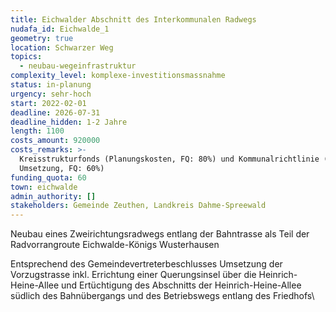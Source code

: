```yaml
---
title: Eichwalder Abschnitt des Interkommunalen Radwegs
nudafa_id: Eichwalde_1
geometry: true
location: Schwarzer Weg
topics:
  - neubau-wegeinfrastruktur
complexity_level: komplexe-investitionsmassnahme
status: in-planung
urgency: sehr-hoch
start: 2022-02-01
deadline: 2026-07-31
deadline_hidden: 1-2 Jahre
length: 1100
costs_amount: 920000
costs_remarks: >-
  Kreisstrukturfonds (Planungskosten, FQ: 80%) und Kommunalrichtlinie (Bauliche
  Umsetzung, FQ: 60%)
funding_quota: 60
town: eichwalde
admin_authority: []
stakeholders: Gemeinde Zeuthen, Landkreis Dahme-Spreewald
---
```

Neubau eines Zweirichtungsradwegs entlang der Bahntrasse als Teil der Radvorrangroute Eichwalde-Königs Wusterhausen

Entsprechend des Gemeindevertreterbeschlusses Umsetzung der Vorzugstrasse inkl. Errichtung einer Querungsinsel über die Heinrich-Heine-Allee und Ertüchtigung des Abschnitts der Heinrich-Heine-Allee südlich des Bahnübergangs und des Betriebswegs entlang des Friedhofs\\

